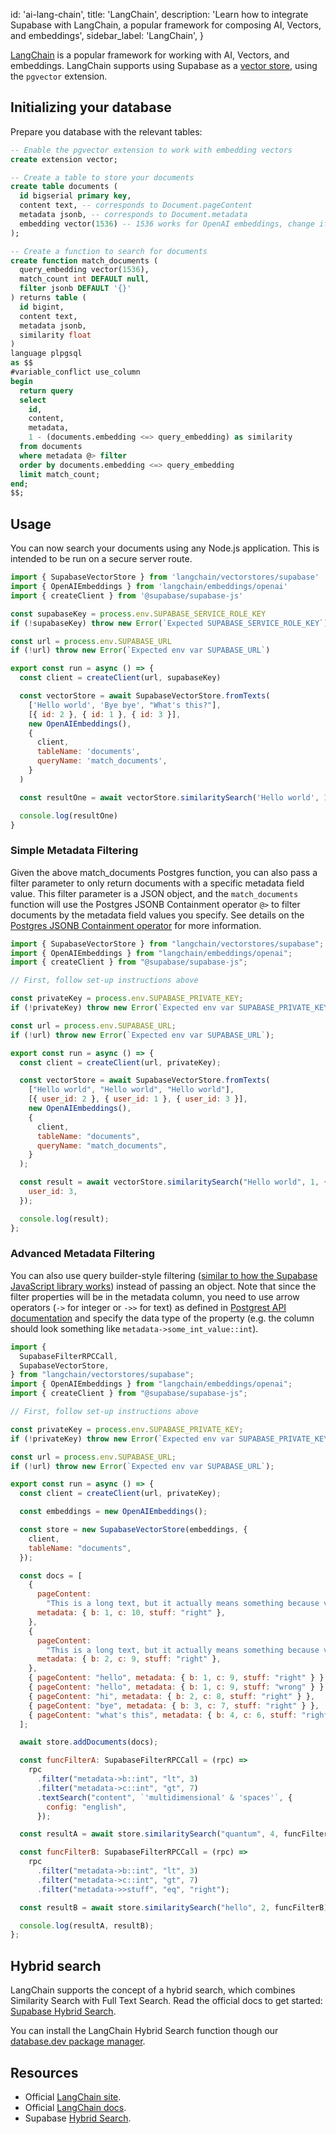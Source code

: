 
  id: 'ai-lang-chain',
  title: 'LangChain',
  description:
    'Learn how to integrate Supabase with LangChain, a popular framework for composing AI, Vectors, and embeddings',
  sidebar_label: 'LangChain',
}

[LangChain](langchain.com) is a popular framework for working with AI, Vectors, and embeddings. LangChain supports using Supabase as a [vector store](https://js.langchain.com/docs/modules/indexes/vector_stores/integrations/supabase), using the `pgvector` extension.

## Initializing your database

Prepare you database with the relevant tables:

```sql
-- Enable the pgvector extension to work with embedding vectors
create extension vector;

-- Create a table to store your documents
create table documents (
  id bigserial primary key,
  content text, -- corresponds to Document.pageContent
  metadata jsonb, -- corresponds to Document.metadata
  embedding vector(1536) -- 1536 works for OpenAI embeddings, change if needed
);

-- Create a function to search for documents
create function match_documents (
  query_embedding vector(1536),
  match_count int DEFAULT null,
  filter jsonb DEFAULT '{}'
) returns table (
  id bigint,
  content text,
  metadata jsonb,
  similarity float
)
language plpgsql
as $$
#variable_conflict use_column
begin
  return query
  select
    id,
    content,
    metadata,
    1 - (documents.embedding <=> query_embedding) as similarity
  from documents
  where metadata @> filter
  order by documents.embedding <=> query_embedding
  limit match_count;
end;
$$;
```

## Usage

You can now search your documents using any Node.js application. This is intended to be run on a secure server route.

```js
import { SupabaseVectorStore } from 'langchain/vectorstores/supabase'
import { OpenAIEmbeddings } from 'langchain/embeddings/openai'
import { createClient } from '@supabase/supabase-js'

const supabaseKey = process.env.SUPABASE_SERVICE_ROLE_KEY
if (!supabaseKey) throw new Error(`Expected SUPABASE_SERVICE_ROLE_KEY`)

const url = process.env.SUPABASE_URL
if (!url) throw new Error(`Expected env var SUPABASE_URL`)

export const run = async () => {
  const client = createClient(url, supabaseKey)

  const vectorStore = await SupabaseVectorStore.fromTexts(
    ['Hello world', 'Bye bye', "What's this?"],
    [{ id: 2 }, { id: 1 }, { id: 3 }],
    new OpenAIEmbeddings(),
    {
      client,
      tableName: 'documents',
      queryName: 'match_documents',
    }
  )

  const resultOne = await vectorStore.similaritySearch('Hello world', 1)

  console.log(resultOne)
}
```

### Simple Metadata Filtering

Given the above match_documents Postgres function, you can also pass a filter parameter to only return documents with a specific metadata field value. This filter parameter is a JSON object, and the `match_documents` function will use the Postgres JSONB Containment operator `@>` to filter documents by the metadata field values you specify. See details on the [Postgres JSONB Containment operator](https://www.postgresql.org/docs/current/datatype-json.html#JSON-CONTAINMENT) for more information.

```js
import { SupabaseVectorStore } from "langchain/vectorstores/supabase";
import { OpenAIEmbeddings } from "langchain/embeddings/openai";
import { createClient } from "@supabase/supabase-js";

// First, follow set-up instructions above

const privateKey = process.env.SUPABASE_PRIVATE_KEY;
if (!privateKey) throw new Error(`Expected env var SUPABASE_PRIVATE_KEY`);

const url = process.env.SUPABASE_URL;
if (!url) throw new Error(`Expected env var SUPABASE_URL`);

export const run = async () => {
  const client = createClient(url, privateKey);

  const vectorStore = await SupabaseVectorStore.fromTexts(
    ["Hello world", "Hello world", "Hello world"],
    [{ user_id: 2 }, { user_id: 1 }, { user_id: 3 }],
    new OpenAIEmbeddings(),
    {
      client,
      tableName: "documents",
      queryName: "match_documents",
    }
  );

  const result = await vectorStore.similaritySearch("Hello world", 1, {
    user_id: 3,
  });

  console.log(result);
};
```

### Advanced Metadata Filtering

You can also use query builder-style filtering ([similar to how the Supabase JavaScript library works](https://supabase.com/docs/reference/javascript/using-filters)) instead of passing an object. Note that since the filter properties will be in the metadata column, you need to use arrow operators (`->` for integer or `->>` for text) as defined in [Postgrest API documentation](https://postgrest.org/en/stable/references/api/tables_views.html?highlight=operators#json-columns) and specify the data type of the property (e.g. the column should look something like `metadata->some_int_value::int`).

```js
import {
  SupabaseFilterRPCCall,
  SupabaseVectorStore,
} from "langchain/vectorstores/supabase";
import { OpenAIEmbeddings } from "langchain/embeddings/openai";
import { createClient } from "@supabase/supabase-js";

// First, follow set-up instructions above

const privateKey = process.env.SUPABASE_PRIVATE_KEY;
if (!privateKey) throw new Error(`Expected env var SUPABASE_PRIVATE_KEY`);

const url = process.env.SUPABASE_URL;
if (!url) throw new Error(`Expected env var SUPABASE_URL`);

export const run = async () => {
  const client = createClient(url, privateKey);

  const embeddings = new OpenAIEmbeddings();

  const store = new SupabaseVectorStore(embeddings, {
    client,
    tableName: "documents",
  });

  const docs = [
    {
      pageContent:
        "This is a long text, but it actually means something because vector database does not understand Lorem Ipsum. So I would need to expand upon the notion of quantum fluff, a theorectical concept where subatomic particles coalesce to form transient multidimensional spaces. Yet, this abstraction holds no real-world application or comprehensible meaning, reflecting a cosmic puzzle.",
      metadata: { b: 1, c: 10, stuff: "right" },
    },
    {
      pageContent:
        "This is a long text, but it actually means something because vector database does not understand Lorem Ipsum. So I would need to proceed by discussing the echo of virtual tweets in the binary corridors of the digital universe. Each tweet, like a pixelated canary, hums in an unseen frequency, a fascinatingly perplexing phenomenon that, while conjuring vivid imagery, lacks any concrete implication or real-world relevance, portraying a paradox of multidimensional spaces in the age of cyber folklore.",
      metadata: { b: 2, c: 9, stuff: "right" },
    },
    { pageContent: "hello", metadata: { b: 1, c: 9, stuff: "right" } },
    { pageContent: "hello", metadata: { b: 1, c: 9, stuff: "wrong" } },
    { pageContent: "hi", metadata: { b: 2, c: 8, stuff: "right" } },
    { pageContent: "bye", metadata: { b: 3, c: 7, stuff: "right" } },
    { pageContent: "what's this", metadata: { b: 4, c: 6, stuff: "right" } },
  ];

  await store.addDocuments(docs);

  const funcFilterA: SupabaseFilterRPCCall = (rpc) =>
    rpc
      .filter("metadata->b::int", "lt", 3)
      .filter("metadata->c::int", "gt", 7)
      .textSearch("content", `'multidimensional' & 'spaces'`, {
        config: "english",
      });

  const resultA = await store.similaritySearch("quantum", 4, funcFilterA);

  const funcFilterB: SupabaseFilterRPCCall = (rpc) =>
    rpc
      .filter("metadata->b::int", "lt", 3)
      .filter("metadata->c::int", "gt", 7)
      .filter("metadata->>stuff", "eq", "right");

  const resultB = await store.similaritySearch("hello", 2, funcFilterB);

  console.log(resultA, resultB);
};
```

## Hybrid search

LangChain supports the concept of a hybrid search, which combines Similarity Search with Full Text Search. Read the official docs to get started: [Supabase Hybrid Search](https://js.langchain.com/docs/modules/indexes/retrievers/supabase-hybrid).

You can install the LangChain Hybrid Search function though our [database.dev package manager](https://database.dev/langchain/hybrid_search).

## Resources

- Official [LangChain site](https://langchain.com/).
- Official [LangChain docs](https://js.langchain.com/docs/modules/indexes/vector_stores/integrations/supabase).
- Supabase [Hybrid Search](https://js.langchain.com/docs/modules/indexes/retrievers/supabase-hybrid).


